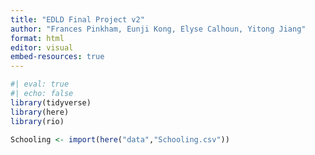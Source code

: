 ```yaml
---
title: "EDLD Final Project v2"
author: "Frances Pinkham, Eunji Kong, Elyse Calhoun, Yitong Jiang"
format: html
editor: visual
embed-resources: true
---
```


```r
#| eval: true
#| echo: false
library(tidyverse)
library(here)
library(rio)
```

```r
Schooling <- import(here("data","Schooling.csv"))
```